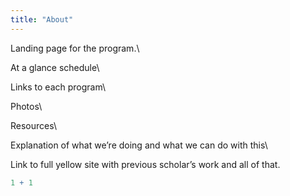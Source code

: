```yaml
---
title: "About"
---
```


Landing page for the program.\\

At a glance schedule\\

Links to each program\\

Photos\\

Resources\\

Explanation of what we're doing and what we can do with this\\

Link to full yellow site with previous scholar's work and all of that.

```r
1 + 1
```

